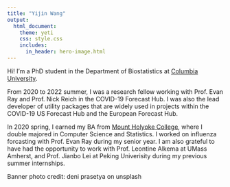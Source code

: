 ```yaml
---
title: "Yijin Wang"
output: 
  html_document:
    theme: yeti
    css: style.css
    includes:
      in_header: hero-image.html
---
```


Hi! I'm a PhD student in the Department of Biostatistics at [Columbia University](https://www.publichealth.columbia.edu/academics/departments/biostatistics).

From 2020 to 2022 summer, I was a research fellow working with Prof. Evan Ray and Prof. Nick Reich in the COVID-19 Forecast Hub. I was also the lead developer of utility packages that are widely used in projects within the COVID-19 US Forecast Hub and the European Forecast Hub.

In 2020 spring, I earned my BA from [Mount Holyoke College](https://www.mtholyoke.edu), where I double majored in Computer Science and Statistics. I worked on influenza forcasting with Prof. Evan Ray during my senior year. I am also grateful to have had the opportunity to work with Prof. Leontine Alkema at UMass Amherst, and Prof. Jianbo Lei at Peking Univerisity during my previous summer internships.



[Banner photo credit: deni prasetya on unsplash]{.navbar-fixed-bottom .text-muted}

